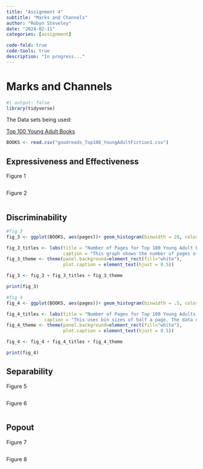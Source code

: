 ```yaml
---
title: "Assignment 4"
subtitle: "Marks and Channels"
author: "Robyn Steveley"
date: "2024-02-11"
categories: [assignment]

code-fold: true
code-tools: true
description: "In progress..."
---
```


# Marks and Channels

```r
#| output: false
library(tidyverse)
```

The Data sets being used:

[Top 100 Young Adult Books](https://data.world/yansian/top-100-young-adult-fiction)

```r
BOOKS <- read.csv("goodreads_Top100_YoungAdultFiction1.csv")
```

## Expressiveness and Effectiveness

Figure 1

```r

```

Figure 2

```r

```

## Discriminability

```r
#fig 3
fig_3 <- ggplot(BOOKS, aes(pages))+ geom_histogram(binwidth = 20, color="blue", fill="blue")

fig_3_titles <- labs(title = "Number of Pages for Top 100 Young Adult Books", 
                     caption = "This graph shows the number of pages of the most popular young adult books to within 20 pages.")
fig_3_theme <- theme(panel.background=element_rect(fill="white"), 
                     plot.caption = element_text(hjust = 0.5))

fig_3 <- fig_3 + fig_3_titles + fig_3_theme

print(fig_3)

```

```r
#fig 4
fig_4 <- ggplot(BOOKS, aes(pages))+ geom_histogram(binwidth = .5, color="red", fill="red")

fig_4_titles <- labs(title = "Number of Pages for Top 100 Young Adults Books",
              caption = "This uses bin sizes of half a page. The data doesn't even measure book length to half pages.")
fig_4_theme <- theme(panel.background=element_rect(fill="white"),
                     plot.caption = element_text(hjust = 0.5))

fig_4 <- fig_4 + fig_4_titles + fig_4_theme

print(fig_4)
```

## Separability

Figure 5

```r

```

Figure 6

```r

```

## Popout

Figure 7

```r

```

Figure 8

```r

```
